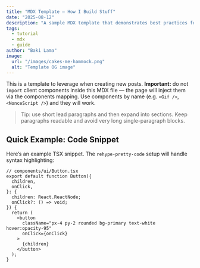 ```yaml
---
title: "MDX Template — How I Build Stuff"
date: "2025-08-12"
description: "A sample MDX template that demonstrates best practices for Next.js + MDX setup."
tags:
  - tutorial
  - mdx
  - guide
author: "Baki Lama"
image:
  url: "/images/cakes-me-hammock.png"
  alt: "Template OG image"
---
```


This is a template to leverage when creating new posts.
**Important:** do not `import` client components inside this MDX file — the page will inject them via the components mapping. Use components by name (e.g. `<Gif />`, `<NonceScript />`) and they will work.

<Gif src="/images/vibing-minion.gif" alt="Sample animated GIF" />

> Tip: use short lead paragraphs and then expand into sections. Keep paragraphs readable and avoid very long single-paragraph blocks.

## Quick Example: Code Snippet

Here’s an example TSX snippet. The `rehype-pretty-code` setup will handle syntax highlighting:

```tsx
// components/ui/Button.tsx
export default function Button({
  children,
  onClick,
}: {
  children: React.ReactNode;
  onClick?: () => void;
}) {
  return (
    <button
      className="px-4 py-2 rounded bg-primary text-white hover:opacity-95"
      onClick={onClick}
    >
      {children}
    </button>
  );
}
```
